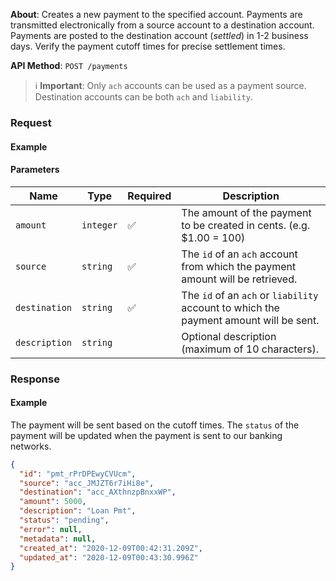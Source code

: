 

**About**: Creates a new payment to the specified account. Payments are transmitted electronically from a source account to a destination account. Payments are posted to the destination account (_settled_) in 1-2 business days. Verify the payment cutoff times for precise settlement times.

**API Method**: `POST /payments`

> ℹ️ **Important**: Only `ach` accounts can be used as a payment source. Destination accounts can be both `ach` and `liability`.

### Request

#### Example
<PaymentsCreate />

#### Parameters

| Name          | Type      | Required | Description                                                                           |
|---------------|-----------|----------|---------------------------------------------------------------------------------------|
| `amount`      | `integer` | ✅        | The amount of the payment to be created in cents. (e.g. $1.00 = 100)                  |
| `source`      | `string`  | ✅        | The `id` of an `ach` account from which the payment amount will be retrieved.         |
| `destination` | `string`  | ✅        | The `id` of an `ach` or `liability` account to which the payment amount will be sent. |
| `description` | `string`  |          | Optional description (maximum of 10 characters).                                      |
### Response

#### Example

The payment will be sent based on the cutoff times. The `status` of the payment will be updated when the payment is sent to our banking networks.

```json
{
  "id": "pmt_rPrDPEwyCVUcm",
  "source": "acc_JMJZT6r7iHi8e",
  "destination": "acc_AXthnzpBnxxWP",
  "amount": 5000,
  "description": "Loan Pmt",
  "status": "pending",
  "error": null,
  "metadata": null,
  "created_at": "2020-12-09T00:42:31.209Z",
  "updated_at": "2020-12-09T00:43:30.996Z"
}
```
